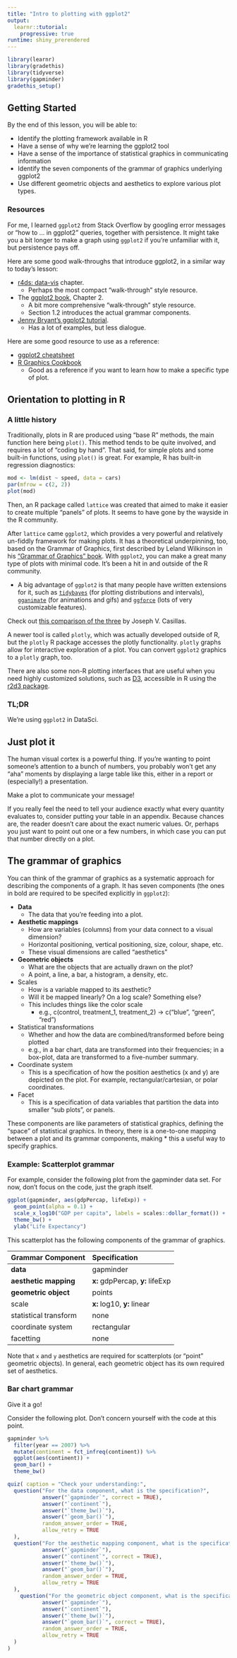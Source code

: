 ```yaml
---
title: "Intro to plotting with ggplot2"
output: 
  learnr::tutorial:
    progressive: true
runtime: shiny_prerendered
---
```


```r
library(learnr)
library(gradethis)
library(tidyverse)
library(gapminder)
gradethis_setup()
```

## Getting Started

By the end of this lesson, you will be able to:

 * Identify the plotting framework available in R
 * Have a sense of why we’re learning the ggplot2 tool
 * Have a sense of the importance of statistical graphics in communicating information
 * Identify the seven components of the grammar of graphics underlying ggplot2
 * Use different geometric objects and aesthetics to explore various plot types.
 
### Resources
For me, I learned `ggplot2` from Stack Overflow by googling error messages or “how to … in ggplot2” queries, together with persistence. It might take you a bit longer to make a graph using `ggplot2` if you’re unfamiliar with it, but persistence pays off.

Here are some good walk-throughs that introduce ggplot2, in a similar way to today’s lesson:

 * [r4ds: data-vis](http://r4ds.had.co.nz/data-visualisation.html) chapter.
    * Perhaps the most compact “walk-through” style resource.
 * The [ggplot2 book](http://webcat2.library.ubc.ca/vwebv/holdingsInfo?bibId=8489511), Chapter 2.
    * A bit more comprehensive “walk-through” style resource.
    * Section 1.2 introduces the actual grammar components.
 * [Jenny Bryant’s ggplot2 tutorial](https://github.com/jennybc/ggplot2-tutorial).
    * Has a lot of examples, but less dialogue.
    
    
Here are some good resource to use as a reference:

 * [ggplot2 cheatsheet](https://github.com/rstudio/cheatsheets/blob/master/data-visualization-2.1.pdf)
 * [R Graphics Cookbook](http://www.cookbook-r.com/Graphs/)
    * Good as a reference if you want to learn how to make a specific type of plot.

## Orientation to plotting in R

### A little history

Traditionally, plots in R are produced using “base R” methods, the main function here being `plot()`. This method tends to be quite involved, and requires a lot of “coding by hand”. That said, for simple plots and some built-in functions, using `plot()` is great. For example, R has built-in regression diagnostics:

```r
mod <- lm(dist ~ speed, data = cars)
par(mfrow = c(2, 2))
plot(mod)
```

Then, an R package called `lattice` was created that aimed to make it easier to create multiple “panels” of plots. It seems to have gone by the wayside in the R community.

After `lattice` came `ggplot2`, which provides a very powerful and relatively un-fiddly framework for making plots. It has a theoretical underpinning, too, based on the Grammar of Graphics, first described by Leland Wilkinson in his [“Grammar of Graphics” book](http://resolve.library.ubc.ca/cgi-bin/catsearch?bid=5507286). With `ggplot2`, you can make a great many type of plots with minimal code. It’s been a hit in and outside of the R community.

 * A big advantage of `ggplot2` is that many people have written extensions for it, such as [`tidybayes`](https://mjskay.github.io/tidybayes/articles/tidybayes.html) (for plotting distributions and intervals), [`gganimate`](https://gganimate.com/) (for animations and gifs) and [`ggforce`](https://ggforce.data-imaginist.com/) (lots of very customizable features).
 
Check out [this comparison of the three](this comparison of the three) by Joseph V. Casillas.

A newer tool is called `plotly`, which was actually developed outside of R, but the `plotly` R package accesses the plotly functionality. `plotly` graphs allow for interactive exploration of a plot. You can convert `ggplot2` graphics to a `plotly` graph, too.

There are also some non-R plotting interfaces that are useful when you need highly customized solutions, such as [D3](https://d3js.org/), accessible in R using the [r2d3 package](https://rstudio.github.io/r2d3/).

### TL;DR

We’re using `ggplot2` in DataSci.

## Just plot it

The human visual cortex is a powerful thing. If you’re wanting to point someone’s attention to a bunch of numbers, you probably won’t get any “aha” moments by displaying a large table like this, either in a report or (especially!) a presentation.

Make a plot to communicate your message!

If you really feel the need to tell your audience exactly what every quantity evaluates to, consider putting your table in an appendix. Because chances are, the reader doesn’t care about the exact numeric values. Or, perhaps you just want to point out one or a few numbers, in which case you can put that number directly on a plot.

## The grammar of graphics

You can think of the grammar of graphics as a systematic approach for describing the components of a graph. It has seven components (the ones in bold are required to be specifed explicitly in `ggplot2`):

 * **Data**
   * The data that you’re feeding into a plot.
 * **Aesthetic mappings**
   * How are variables (columns) from your data connect to a visual dimension?
   * Horizontal positioning, vertical positioning, size, colour, shape, etc.
   * These visual dimensions are called “aesthetics”
 * **Geometric objects**
   * What are the objects that are actually drawn on the plot?
   * A point, a line, a bar, a histogram, a density, etc.
 * Scales
   * How is a variable mapped to its aesthetic?
   * Will it be mapped linearly? On a log scale? Something else?
   * This includes things like the color scale
     * e.g., c(control, treatment_1, treatment_2) -> c(“blue”, “green”, “red”)
 * Statistical transformations
   * Whether and how the data are combined/transformed before being plotted
   * e.g., in a bar chart, data are transformed into their frequencies; in a box-plot, data are transformed to a five-number summary.
 * Coordinate system
   * This is a specification of how the position aesthetics (x and y) are depicted on the plot. For example, rectangular/cartesian, or polar coordinates.
 * Facet
   * This is a specification of data variables that partition the data into smaller “sub plots”, or panels.

These components are like parameters of statistical graphics, defining the “space” of statistical graphics. In theory, there is a one-to-one mapping between a plot and its grammar components, making  * this a useful way to specify graphics.

###

### Example: Scatterplot grammar

For example, consider the following plot from the gapminder data set. For now, don’t focus on the code, just the graph itself.

```r
ggplot(gapminder, aes(gdpPercap, lifeExp)) +
  geom_point(alpha = 0.1) +
  scale_x_log10("GDP per capita", labels = scales::dollar_format()) +
  theme_bw() +
  ylab("Life Expectancy")
```
This scatterplot has the following components of the grammar of graphics.

|   Grammar Component   |           Specification          |
|:----------------------|:---------------------------------|
| **data**              | gapminder                        |
| **aesthetic mapping** | **x:** gdpPercap, **y:** lifeExp |
| **geometric object**  | points                           |
| scale                 | **x:** log10, **y:** linear      |
| statistical transform | none                             |
| coordinate system     | rectangular                      |
| facetting             | none                             |

Note that `x` and `y` aesthetics are required for scatterplots (or “point” geometric objects). In general, each geometric object has its own required set of aesthetics.


### Bar chart grammar

Give it a go!

Consider the following plot. Don't concern yourself with the code at this point.

```r
gapminder %>% 
  filter(year == 2007) %>% 
  mutate(continent = fct_infreq(continent)) %>% 
  ggplot(aes(continent)) +
  geom_bar() +
  theme_bw()
```

```r
quiz( caption = "Check your understanding:",
  question("For the data component, what is the specification?",
           answer("`gapminder`", correct = TRUE),
           answer("`continent`"),
           answer("`theme_bw()`"),
           answer("`geom_bar()`"),
           random_answer_order = TRUE,
           allow_retry = TRUE
  ),
  question("For the aesthetic mapping component, what is the specification?",
           answer("`gapminder`"),
           answer("`continent`", correct = TRUE),
           answer("`theme_bw()`"),
           answer("`geom_bar()`"),
           random_answer_order = TRUE,
           allow_retry = TRUE
  ),
    question("For the geometric object component, what is the specification?",
           answer("`gapminder`"),
           answer("`continent`"),
           answer("`theme_bw()`"),
           answer("`geom_bar()`", correct = TRUE),
           random_answer_order = TRUE,
           allow_retry = TRUE
  )
)
```

